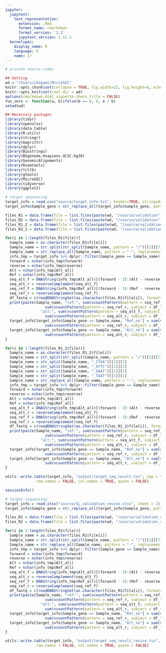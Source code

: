 ```yaml
---
jupyter:
  jupytext:
    text_representation:
      extension: .Rmd
      format_name: rmarkdown
      format_version: '1.2'
      jupytext_version: 1.11.1
  kernelspec:
    display_name: R
    language: R
    name: ir
---
```


```r
# private source codes

## Setting
wd = "/Users/ikegami/MicroSEC"
knitr::opts_chunk$set(collapse = TRUE, fig.width=12, fig.height=8, echo=TRUE, warning=TRUE, message=TRUE, comment = "#>")
knitr::opts_knit$set(root.dir = wd)
options(rmarkdown.html_vignette.check_title = FALSE)
fun_zero <- function(a, b)ifelse(b == 0, 0, a / b)
setwd(wd)

## Necessary packages
library(tidyr)
library(openxlsx)
library(data.table)
library(R.utils)
library(stringr)
library(magrittr)
library(dplyr)
library(Biostrings)
library(BSgenome.Hsapiens.UCSC.hg38)
library(GenomicAlignments)
library(Rsamtools)
library(tcltk)
library(gtools)
library(MicroSEC)
library(tidyverse)
library(ggplot2)

```

```r
# target sequencing
target_info = read.csv("source/target_info.txt", header=TRUE, stringsAsFactors=FALSE, sep="\t")
target_info$Sample_gene = str_replace_all(target_info$Sample_gene, pattern="-", replacement="_")

files_R1 = data.frame(file = list.files(paste(wd, "/source/validation", sep = ""), pattern="R1_001.fastq", full.names=T))
files_R2 = data.frame(file = list.files(paste(wd, "/source/validation", sep = ""), pattern="R2_001.fastq", full.names=T))
files_R1_2 = data.frame(file = list.files(paste(wd, "/source/validation_2", sep = ""), pattern="R1_001.fastq", full.names=T))
files_R2_2 = data.frame(file = list.files(paste(wd, "/source/validation_2", sep = ""), pattern="R2_001.fastq", full.names=T))

```

```r
for(i in 1:length(files_R1$file)){
  Sample_name = as.character(files_R1$file[i])
  Sample_name = str_split(str_split(Sample_name, pattern = "/")[[1]][7], "_S")[[1]][1]
  Sample_name = str_replace_all(Sample_name, pattern = "-", replacement = "_")
  info_tmp = target_info %>% dplyr::filter(Sample_gene == Sample_name)
  forward = nchar(info_tmp$forward)
  reverse = nchar(info_tmp$reverse)
  Alt = nchar(info_tmp$Alt_all)
  Ref = nchar(info_tmp$Ref_all)
  seq_alt_f = DNAString(info_tmp$Alt_all)[(forward - 3):(Alt - reverse + 4)]
  seq_alt_r = reverseComplement(seq_alt_f)
  seq_ref_f = DNAString(info_tmp$Ref_all)[(forward - 3):(Ref - reverse + 4)]
  seq_ref_r = reverseComplement(seq_ref_f)
  df_fastq = c(readDNAStringSet(as.character(files_R1$file[i]), format="fastq"),  readDNAStringSet(as.character(files_R2$file[i]), format="fastq"))
  print(paste(Sample_name, "ref:", sum(vcountPattern(pattern = seq_ref_f, subject = df_fastq) > 0) +
                  sum(vcountPattern(pattern = seq_ref_r, subject = df_fastq) > 0),
                "alt:", sum(vcountPattern(pattern = seq_alt_f, subject = df_fastq) > 0) +
                  sum(vcountPattern(pattern = seq_alt_r, subject = df_fastq) > 0)))
  target_info[target_info$Sample_gene == Sample_name, "Ref_no"] = sum(vcountPattern(pattern = seq_ref_f, subject = df_fastq) > 0) +
                  sum(vcountPattern(pattern = seq_ref_r, subject = df_fastq) > 0)
  target_info[target_info$Sample_gene == Sample_name, "Alt_no"] = sum(vcountPattern(pattern = seq_alt_f, subject = df_fastq) > 0) +
                  sum(vcountPattern(pattern = seq_alt_r, subject = df_fastq) > 0)
}
```

```r
for(i in 1:length(files_R1_2$file)){
  Sample_name = as.character(files_R1_2$file[i])
  Sample_name = str_split(str_split(Sample_name, pattern = "/")[[1]][7], "_GAGA")[[1]][1]
  Sample_name = str_split(Sample_name, "_CTGA")[[1]][1]
  Sample_name = str_split(Sample_name, "_ATTC")[[1]][1]
  Sample_name = str_split(Sample_name, "_GAAT")[[1]][1]
  Sample_name = str_split(Sample_name, "_TAAT")[[1]][1]
  Sample_name = str_replace_all(Sample_name, pattern = "-", replacement = "_")
  info_tmp = target_info %>% dplyr::filter(Sample_gene == Sample_name)
  forward = nchar(info_tmp$forward)
  reverse = nchar(info_tmp$reverse)
  Alt = nchar(info_tmp$Alt_all)
  Ref = nchar(info_tmp$Ref_all)
  seq_alt_f = DNAString(info_tmp$Alt_all)[(forward - 3):(Alt - reverse + 4)]
  seq_alt_r = reverseComplement(seq_alt_f)
  seq_ref_f = DNAString(info_tmp$Ref_all)[(forward - 3):(Ref - reverse + 4)]
  seq_ref_r = reverseComplement(seq_ref_f)
  df_fastq = c(readDNAStringSet(as.character(files_R1_2$file[i]), format="fastq"),  readDNAStringSet(as.character(files_R2_2$file[i]), format="fastq"))
  print(paste(Sample_name, "ref:", sum(vcountPattern(pattern = seq_ref_f, subject = df_fastq) > 0) +
                  sum(vcountPattern(pattern = seq_ref_r, subject = df_fastq) > 0),
                "alt:", sum(vcountPattern(pattern = seq_alt_f, subject = df_fastq) > 0) +
                  sum(vcountPattern(pattern = seq_alt_r, subject = df_fastq) > 0)))
  target_info[target_info$Sample_gene == Sample_name, "Ref_no"] = sum(vcountPattern(pattern = seq_ref_f, subject = df_fastq) > 0) +
                  sum(vcountPattern(pattern = seq_ref_r, subject = df_fastq) > 0)
  target_info[target_info$Sample_gene == Sample_name, "Alt_no"] = sum(vcountPattern(pattern = seq_alt_f, subject = df_fastq) > 0) +
                  sum(vcountPattern(pattern = seq_alt_r, subject = df_fastq) > 0)
}
```

```r
utils::write.table(target_info, "output/target_seq_result.tsv", sep = "\t", na = "",
              row.names = FALSE, col.names = TRUE, quote = FALSE)

```

```r
sessionInfo()
```

```r
# target sequencing
target_info = read.xlsx("source/SL_validation_revise.xlsx", sheet = 1)
target_info$Sample_gene = str_replace_all(target_info$Sample_gene, pattern="-", replacement="_")

files_R1 = data.frame(file = list.files(paste(wd, "/source/validation_revise", sep = ""), pattern="R1_001.fastq", full.names=T))
files_R2 = data.frame(file = list.files(paste(wd, "/source/validation_revise", sep = ""), pattern="R2_001.fastq", full.names=T))

for(i in 1:length(files_R1$file)){
  Sample_name = as.character(files_R1$file[i])
  Sample_name = str_split(str_split(Sample_name, pattern = "/")[[1]][7], "_S")[[1]][1]
  Sample_name = str_replace_all(Sample_name, pattern = "-", replacement = "_")
  info_tmp = target_info %>% dplyr::filter(Sample_gene == Sample_name)
  forward = nchar(info_tmp$forward)
  reverse = nchar(info_tmp$reverse)
  Alt = nchar(info_tmp$Alt_all)
  Ref = nchar(info_tmp$Ref_all)
  seq_alt_f = DNAString(info_tmp$Alt_all)[(forward - 3):(Alt - reverse + 4)]
  seq_alt_r = reverseComplement(seq_alt_f)
  seq_ref_f = DNAString(info_tmp$Ref_all)[(forward - 3):(Ref - reverse + 4)]
  seq_ref_r = reverseComplement(seq_ref_f)
  df_fastq = c(readDNAStringSet(as.character(files_R1$file[i]), format="fastq"),  readDNAStringSet(as.character(files_R2$file[i]), format="fastq"))
  print(paste(Sample_name, "ref:", sum(vcountPattern(pattern = seq_ref_f, subject = df_fastq) > 0) +
                  sum(vcountPattern(pattern = seq_ref_r, subject = df_fastq) > 0),
                "alt:", sum(vcountPattern(pattern = seq_alt_f, subject = df_fastq) > 0) +
                  sum(vcountPattern(pattern = seq_alt_r, subject = df_fastq) > 0)))
  target_info[target_info$Sample_gene == Sample_name, "Ref_no"] = sum(vcountPattern(pattern = seq_ref_f, subject = df_fastq) > 0) +
                  sum(vcountPattern(pattern = seq_ref_r, subject = df_fastq) > 0)
  target_info[target_info$Sample_gene == Sample_name, "Alt_no"] = sum(vcountPattern(pattern = seq_alt_f, subject = df_fastq) > 0) +
                  sum(vcountPattern(pattern = seq_alt_r, subject = df_fastq) > 0)
}

utils::write.table(target_info, "output/target_seq_result_revise.tsv", sep = "\t", na = "",
              row.names = FALSE, col.names = TRUE, quote = FALSE)


```
